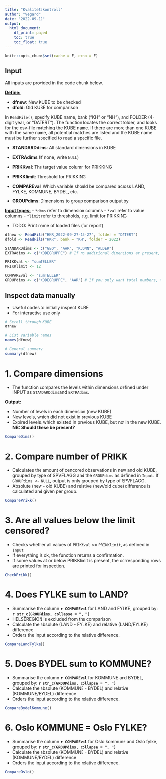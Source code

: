 ```yaml
---
title: "Kvalitetskontroll"
author: "Vegard"
date: "2022-09-12"
output:
  html_document: 
    df_print: paged
    toc: true
    toc_float: true
---
```

```r
knitr::opts_chunk$set(cache = F, echo = F)
```

## Input

All inputs are provided in the code chunk below.

[**Define:**]{.underline}

-   **dfnew**: New KUBE to be checked
-   **dfold**: Old KUBE for comparison

In `ReadFile()`, specify KUBE name, bank ("KH" or "NH"), and FOLDER (4-digit year, or "DATERT"). The function locates the correct folder, and looks for the csv-file matching the KUBE name. If there are more than one KUBE with the same name, all potential matches are listed and the KUBE name must be further specified to read a specific file.

-   **STANDARDdims**: All standard dimensions in KUBE

-   **EXTRAdims** (If none, write `NULL`)

-   **PRIKKval**: The target value column for PRIKKING

-   **PRIKKlimit**: Threshold for PRIKKING

-   **COMPAREval**: Which variable should be compared across LAND, FYLKE, KOMMUNE, BYDEL, etc.

-   **GROUPdims**: Dimensions to group comparison output by

[**Input types:**]{.underline} - `*dims` refer to dimension columns - `*val` refer to value columns - `*limit` refer to thresholds, e.g. limit for PRIKKING

- TODO: Print name of loaded files (for report)

```r
dfnew <- ReadFile("HKR_2022-09-27-16-27", folder = "DATERT")
dfold <- ReadFile("HKR", bank = "KH", folder = 2022)

STANDARDdims <- c("GEO", "AAR", "KJONN", "ALDER")
EXTRAdims <- c("KODEGRUPPE") # If no additional dimensions ar present, this should be "EXTRAdims <- NULL"

PRIKKval <- "sumTELLER"
PRIKKlimit <- 12

COMPAREval <- "sumTELLER"
GROUPdims <- c("KODEGRUPPE", "AAR") # If you only want total numbers, this should be "GROUPdims <- NULL"
```

## Inspect data manually

-   Useful codes to initially inspect KUBE
-   For interactive use only

```r
# Scroll through KUBE
dfnew 

# List variable names
names(dfnew)

# General summary
summary(dfnew)
```

# 1. Compare dimensions

-   The function compares the levels within dimensions defined under INPUT as `STANDARDdims`and `EXTRAdims`.

[**Output:**]{.underline}

-   Number of levels in each dimension (new KUBE)
-   New levels, which did not exist in previous KUBE
-   Expired levels, which existed in previous KUBE, but not in the new KUBE. **NB: Should these be present?**

```r
CompareDims()
```

# 2. Compare number of PRIKK

-   Calculates the amount of cencored observations in new and old KUBE, grouped by type of SPVFLAGG and the `GROUPdims` as defined in `Input`. If `GROUPdims <- NULL`, output is only grouped by type of SPVFLAGG.
-   Absolute (new - old KUBE) and relative (new/old cube) difference is calculated and given per group.

```r
ComparePrikk()
```

# 3. Are all values below the limit censored?

-   Checks whether all values of `PRIKKval` \<= `PRIKKlimit`, as defined in `Input`
-   If everything is ok, the function returns a confirmation.
-   If some values at or below PRIKKlimit is present, the corresponding rows are printed for inspection.

```r
CheckPrikk()
```

# 4. Does FYLKE sum to LAND?

-   Summarise the column **`r COMPAREval`** for LAND and FYLKE, grouped by: **`r str_c(GROUPdims, collapse = ", ")`**
-   HELSEREGION is excluded from the comparison
-   Calculate the absolute (LAND - FYLKE) and relative (LAND/FYLKE) difference
-   Orders the input according to the relative difference.

```r
CompareLandFylke()
```

# 5. Does BYDEL sum to KOMMUNE?

-   Summarise the column **`r COMPAREval`** for KOMMUNE and BYDEL, grouped by: **`r str_c(GROUPdims, collapse = ", ")`**
-   Calculate the absolute (KOMMUNE - BYDEL) and relative (KOMMUNE/BYDEL) difference
-   Orders the input according to the relative difference.

```r
CompareBydelKommune() 
```

# 6. Oslo KOMMUNE = Oslo FYLKE?

-   Summarise the column **`r COMPAREval`** for Oslo kommune and Oslo fylke, grouped by: **`r str_c(GROUPdims, collapse = ", ")`**
-   Calculate the absolute (KOMMUNE - BYDEL) and relative (KOMMUNE/BYDEL) difference
-   Orders the input according to the relative difference.

```r
CompareOslo()
```

